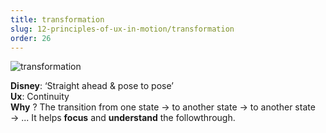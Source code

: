 ```yaml
---
title: transformation
slug: 12-principles-of-ux-in-motion/transformation
order: 26
---
```


<SlideTemplate title="Principle 4: Transformation">

![transformation](/gif/ux_transformation.gif)

**Disney**: ‘Straight ahead & pose to pose’   
**Ux**: Continuity  
**Why** ? The transition from one state → to another state → to another state → ... It helps **focus** and **understand** the followthrough.  

</SlideTemplate>